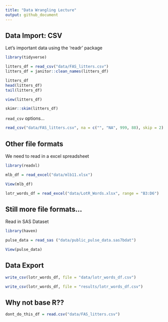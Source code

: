 ```yaml
---
title: "Data Wrangling Lecture"
output: github_document
---
```

  
## Data Import: CSV

Let's important data using the 'readr' package

```r
library(tidyverse)
```

```r
litters_df = read_csv("data/FAS_litters.csv")
litters_df = janitor::clean_names(litters_df)
```

```r
litters_df 
head(litters_df)
tail(litters_df)
```

```r
view(litters_df)
```

```r
skimr::skim(litters_df)
```

`read_csv` options...

```r
read_csv("data/FAS_litters.csv", na = c("", "NA", 999, 88), skip = 2)
```

## Other file formats
We need to read in a excel spreadsheet

```r
library(readxl)
```

```r
mlb_df = read_excel("data/mlb11.xlsx")
```

```r
View(mlb_df)
```

```r
lotr_words_df = read_excel("data/LotR_Words.xlsx", range = "B3:D6")
```

## Still more file formats...
Read in SAS Dataset

```r
library(haven)
```

```r
pulse_data = read_sas ("data/public_pulse_data.sas7bdat")
```

```r
View(pulse_data)
```

## Data Export

```r
write_csv(lotr_words_df, file = "data/lotr_words_df.csv")
```

```r
write_csv(lotr_words_df, file = "results/lotr_words_df.csv")
```


## Why not base R??
```r
dont_do_this_df = read.csv("data/FAS_litters.csv")
```